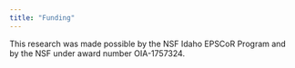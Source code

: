 ```yaml
---
title: "Funding"
---
```


This research was made possible by the NSF Idaho EPSCoR Program and by the NSF under award number OIA-1757324.
